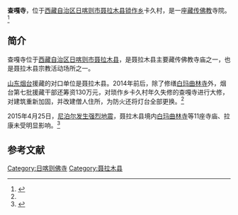 {{Infobox Tibetan Buddhist monastery
|name =查嘎寺
|image =
|image size = 250px
|alt = 
|caption = 
|t=
|w=
|to = 
|ipa={{IPA|}}
|z=
|thdl=
|e=
|tc=查嘎寺
|s=查嘎寺
|p=
|m=
|k=
|pushpin_map = 
|latd =  | latm =  | lats =  | latNS = 
|longd=  | longm= | longs =| longEW = 
|iso_region = 
|map_caption = 
|mapsize = 
|location_country = 中国
|location = {{CHN}}[[西藏自治区|西藏自治区]][[日喀则市|日喀则市]][[聂拉木县|聂拉木县]]
|coordinates_display =
|founded_by = 
|date_founded =
|date_renovated =
|sect = 
|mather =
|children =
|dedicated_to = 
|tulku =
|head_lama = 
|head_mgh =
|no._of_monks = 
|architecture = 
|festivals =
|footnotes = 
}}

'''查嘎寺'''，位于[[西藏自治区|西藏自治区]][[日喀则市|日喀则市]][[聂拉木县|聂拉木县]][[锁作乡|锁作乡]]卡久村，是一座[[藏传佛教|藏传佛教]]寺院。<ref name=yantai>{{Cite web |url=http://radio.jiaodong.net/system/2014/08/29/012402538.shtml |title=《大海对高原的承诺》四《真情援藏·水乳交融》，烟台网络广播电视台，2014-08-29 |access-date=2015-04-27 |archive-date=2016-03-04 |archive-url=https://web.archive.org/web/20160304122931/http://radio.jiaodong.net/system/2014/08/29/012402538.shtml |dead-url=no }}</ref>

==简介==
查嘎寺位于[[西藏自治区|西藏自治区]][[日喀则市|日喀则市]][[聂拉木县|聂拉木县]]，是聂拉木县主要藏传佛教寺庙之一，也是聂拉木县宗教活动场所之一。

[[山东|山东]][[烟台|烟台]]援藏的对口单位是聂拉木县。2014年前后，除了修缮[[白玛曲林寺_(聂拉木县)|白玛曲林寺]]外，烟台第七批援藏干部还筹资130万元，对琐作乡卡久村年久失修的查嘎寺进行大修，对建筑重新加固，并改建僧人住所，为防火还将灯台全部更换。<ref name=yantai/>

2015年4月25日，[[2015年尼泊尔地震|尼泊尔发生强烈地震]]，聂拉木县境内[[白玛曲林寺_(聂拉木县)|白玛曲林寺]]等11座寺庙、拉康未受明显影响。<ref>{{Cite web |url=http://news.sohu.com/20150426/n411900548.shtml |title=尼泊尔地震西藏多座寺庙古迹受损 国道山体滑坡，搜狐，2015-04-26 |access-date=2015-04-27 |archive-date=2019-07-13 |archive-url=https://web.archive.org/web/20190713015120/http://news.sohu.com/20150426/n411900548.shtml |dead-url=no }}</ref>

==参考文献==
{{reflist}}

{{日喀则地标}}
[[Category:日喀则佛寺|Category:日喀则佛寺]]
[[Category:聂拉木县|Category:聂拉木县]]